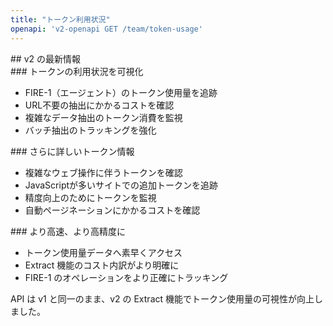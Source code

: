 ```yaml
---
title: "トークン利用状況"
openapi: 'v2-openapi GET /team/token-usage'
---
```


<div id="whats-new-in-v2">
  ## v2 の最新情報
</div>

<div id="see-where-your-tokens-go">
  ### トークンの利用状況を可視化
</div>

- FIRE-1（エージェント）のトークン使用量を追跡
- URL不要の抽出にかかるコストを確認
- 複雑なデータ抽出のトークン消費を監視
- バッチ抽出のトラッキングを強化

<div id="more-token-details">
  ### さらに詳しいトークン情報
</div>

- 複雑なウェブ操作に伴うトークンを確認
- JavaScriptが多いサイトでの追加トークンを追跡
- 精度向上のためにトークンを監視
- 自動ページネーションにかかるコストを確認

<div id="faster-and-more-accurate">
  ### より高速、より高精度に
</div>

- トークン使用量データへ素早くアクセス
- Extract 機能のコスト内訳がより明確に
- FIRE-1 のオペレーションをより正確にトラッキング

API は v1 と同一のまま、v2 の Extract 機能でトークン使用量の可視性が向上しました。